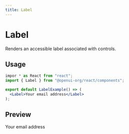 ```yaml
---
title: Label
---
```



# Label

Renders an accessible label associated with controls.

## Usage

```jsx
impor * as React from "react";
import { Label } from "@openui-org/react/components";

export default LabelExample() => (
  <Label>Your email address</Label>
);
```

## Preview

<Preview>
  <Label>Your email address</Label>
</Preview>
